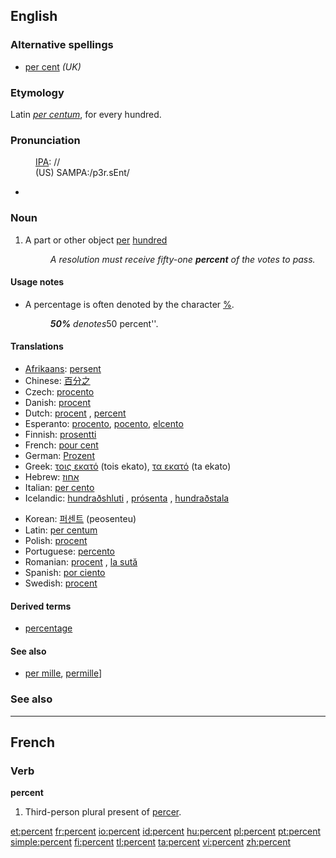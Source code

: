 ==English==

===Alternative spellings===
* [[per cent]] ''(UK)''

===Etymology===
Latin ''[[per centum]]'', for every hundred.

===Pronunciation===
:[[IPA]]: //
:(US) SAMPA:/p3r.sEnt/
*{{audio|en-us-percent.ogg|Audio (US)}}

===Noun===
{{en-noun|percent}}

# A part or other object [[per]] [[hundred]]
#: ''A resolution must receive fifty-one '''percent''' of the votes to pass.''

====Usage notes====
* A percentage is often denoted by the character [[%]].
*: '''''50%''' denotes ''50 percent''.

====Translations====
{{top}}
*[[Afrikaans]]: [[persent]]
*Chinese: [[百分之]]
* Czech: [[procento]] {{n}}
*Danish: [[procent]]
*Dutch: [[procent]] {{n}}, [[percent]] {{n}}
*Esperanto: [[procento]], [[pocento]], [[elcento]]
*Finnish: [[prosentti]]
*French: [[pour cent]]
*German: [[Prozent]] {{n}}
*Greek: [[τοις εκατό]] (tois ekato), [[τα εκατό]] (ta ekato)
*Hebrew: [[אחוז]]
*Italian: [[per cento]]
*Icelandic: [[hundraðshluti]] {{m}}, [[prósenta]] {{f}}, [[hundraðstala]] {{f}}
{{mid}}
*Korean: [[퍼센트]] (peosenteu)
*Latin: [[per centum]]
*Polish: [[procent]] {{m}}
*Portuguese: [[percento]]
*Romanian: [[procent]] {{n}}, [[la sută]]
*Spanish: [[por ciento]]
*Swedish: [[procent]] {{c}}
{{bottom}}

====Derived terms====
* [[percentage]]

====See also====
*[[per mille]], [[permille]]]

===See also===
{{Punctuation}}

----

==French==

===Verb===
'''percent'''

# Third-person plural present of [[percer]].

[[et:percent]]
[[fr:percent]]
[[io:percent]]
[[id:percent]]
[[hu:percent]]
[[pl:percent]]
[[pt:percent]]
[[simple:percent]]
[[fi:percent]]
[[tl:percent]]
[[ta:percent]]
[[vi:percent]]
[[zh:percent]]